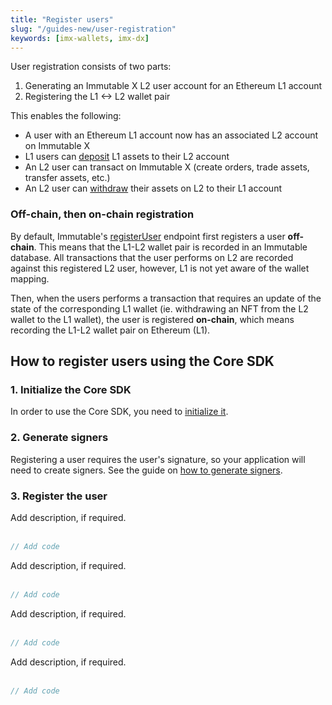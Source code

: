 ```yaml
---
title: "Register users"
slug: "/guides-new/user-registration"
keywords: [imx-wallets, imx-dx]
---
```



User registration consists of two parts:
1. Generating an Immutable X L2 user account for an Ethereum L1 account
2. Registering the L1 <-> L2 wallet pair

This enables the following:
* A user with an Ethereum L1 account now has an associated L2 account on Immutable X
* L1 users can [deposit](#) L1 assets to their L2 account
* An L2 user can transact on Immutable X (create orders, trade assets, transfer assets, etc.)
* An L2 user can [withdraw](#) their assets on L2 to their L1 account


### Off-chain, then on-chain registration
By default, Immutable's [registerUser](https://docs.x.immutable.com/reference#/operations/registerUser) endpoint first registers a user **off-chain**. This means that the L1-L2 wallet pair is recorded in an Immutable database. All transactions that the user performs on L2 are recorded against this registered L2 user, however, L1 is not yet aware of the wallet mapping.

Then, when the users performs a transaction that requires an update of the state of the corresponding L1 wallet (ie. withdrawing an NFT from the L2 wallet to the L1 wallet), the user is registered **on-chain**, which means recording the L1-L2 wallet pair on Ethereum (L1).

## How to register users using the Core SDK
### 1. Initialize the Core SDK
In order to use the Core SDK, you need to [initialize it](./get-started#getting-started-with-the-core-sdk).

### 2. Generate signers
Registering a user requires the user's signature, so your application will need to create signers. See the guide on [how to generate signers](/docs/guides-new/generate-signers).

### 3. Register the user

<Tabs>
  <TabItem value="typescript" label="Typescript Core SDK">
    Add description, if required.
    <br/><br/>

```ts
// Add code
```
  </TabItem>
  <TabItem value="kotlin" label="Kotlin (JVM) Core SDK">
    Add description, if required.
    <br/><br/>

```kotlin
// Add code
``` 
  </TabItem>
  <TabItem value="Swift" label="Swift Core SDK">
    Add description, if required.
    <br/><br/>

```swift
// Add code
```
  </TabItem>
  <TabItem value="go" label="Golang Core SDK">
    Add description, if required.
    <br/><br/>

```go
// Add code
```
  </TabItem>
</Tabs>
